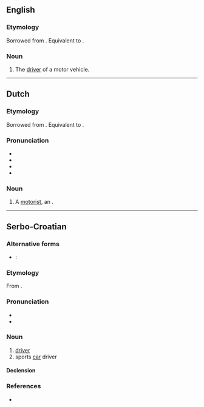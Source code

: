 ==English==

===Etymology===
Borrowed from {{bor|nl|fr|automobiliste}}. Equivalent to {{suffix|en|automobile|ist}}.

===Noun===
{{en-noun}}

# The [[driver]] of a motor vehicle.

----

==Dutch==

===Etymology===
Borrowed from {{bor|nl|fr|automobiliste}}. Equivalent to {{suf|nl|automobiel|ist}}.

===Pronunciation===
* {{IPA|nl|/ˌɑu̯.toː.moː.biˈlɪst/|/ˌoː.toː.moː.biˈlɪst/}}
* {{audio|nl|Nl-automobilist.ogg|Audio}}
* {{hyphenation|nl|au|to|mo|bi|list}}
* {{rhymes|nl|ɪst}}

===Noun===
{{nl-noun|m|-en|automobilistje}}

# A [[motorist]], an {{l|en|automobilist}}.

----

==Serbo-Croatian==

===Alternative forms===
* {{qualifier|Bosnia, Serbia}}: {{l|sh|automobìlista}}

===Etymology===
From {{m|sh|automòbīl}}.

===Pronunciation===
* {{IPA|sh|/automobǐlist/}}
* {{hyphenation|sh|a|u|to|mo|bi|list}}

===Noun===
{{sh-noun|g=m|head=automobìlist}}

# [[driver]]
# sports [[car]] driver

====Declension====
{{sh-decl-noun
|automobilist|automobilisti
|automobilista|automobilista
|automobilistu|automobilistima
|automobilista|automobiliste
|automobiliste|automobilisti
|automobilistu|automobilistima
|automobilistom|automobilistima
}}

===References===
* {{R:sh:HJP|e1xvXA%3D%3D}}
